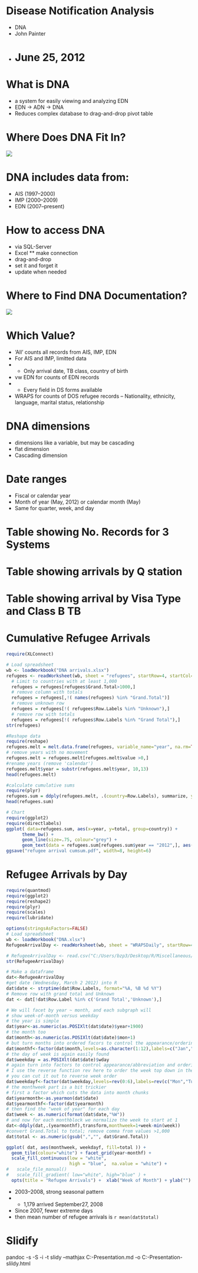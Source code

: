# Disease Notification Analysis 
- DNA
- John Painter
- June  25, 2012
================

# What is DNA
- a system for easily viewing and analyzing EDN
- EDN -> ADN -> DNA
- Reduces complex database to drag-and-drop pivot table

# Where Does DNA Fit In?

![](file://cdc/project/ccid_ncpdcid_dgmq/IRMH/_Epi%20Team/DNA/DNA-High-level-001.jpg)

# DNA includes data from:
 - AIS (1997--2000)
 - IMP (2000--2009)
 - EDN (2007--present)

# How to access DNA
* via SQL-Server
* Excel
 ** make connection
 * drag-and-drop
 * set it and forget it
 * update when needed

# Where to Find DNA Documentation?

![](file://cdc/project/ccid_ncpdcid_dgmq/IRMH/_Epi%20Team/DNA/DNA documentation location.png)


# Which Value?
- 'All' counts all records from AIS, IMP, EDN
- For AIS and IMP, limitted data 
- - Only arrival date, TB class, country of birth 
- vw EDN for counts of EDN records
 - - Every field in DS forms available
- WRAPS for counts of DOS refugee records
 -- Nationality, ethnicity, language, marital status, relationship

# DNA dimensions
- dimensions like a variable, but may be cascading
- flat dimension
- Cascading dimension

# Date ranges
- Fiscal or calendar year
- Month of year (May, 2012) or calendar month (May)
- Same for quarter, week, and day

# Table showing No. Records for 3 Systems

# Table showing arrivals by Q station

# Table showing arrival by Visa Type and Class B TB

# Cumulative Refugee Arrivals

```r
require(XLConnect)

# Load spreadsheet
wb <- loadWorkbook("DNA arrivals.xlsx")
refugees <- readWorksheet(wb, sheet = "refugees", startRow=4, startCol=1, header = TRUE)
  # Limit to countries with at least 1,000
  refugees = refugees[refugees$Grand.Total>1000,]
  # remove column with totals
  refugees = refugees[,!( names(refugees) %in% "Grand.Total")] 
  # remove unknown row
  refugees = refugees[!( refugees$Row.Labels %in% "Unknown"),]
  # remove row with totals
  refugees = refugees[!( refugees$Row.Labels %in% "Grand Total"),]
str(refugees)

#Reshape data
require(reshape)
refugees.melt = melt.data.frame(refugees, variable_name="year", na.rm=TRUE)
# remove years with no movement
refugees.melt = refugees.melt[refugees.melt$value >0,]
#rename years (remove 'calendar')
refugees.melt$year = substr(refugees.melt$year, 10,13)
head(refugees.melt)

#calculate cumulative sums
require(plyr)
refugees.sum = ddply(refugees.melt, .(country=Row.Labels), summarize, year=I(year), total=cumsum(value))                        
head(refugees.sum)
```

```r
# Chart
require(ggplot2)
require(directlabels)
ggplot( data=refugees.sum, aes(x=year, y=total, group=country)) + 
      theme_bw() + 
      geom_line(size=.75, colour="grey") +
      geom_text(data = refugees.sum[refugees.sum$year == "2012",], aes(label = country), hjust = 1, vjust = 1, size=4)
ggsave("refugee arrival cumsum.pdf", width=8, height=6)
```

# Refugee Arrivals by Day
```r
require(quantmod)
require(ggplot2)
require(reshape2)
require(plyr)
require(scales)
require(lubridate)

options(stringsAsFactors=FALSE)
# Load spreadsheet
wb <- loadWorkbook("DNA.xlsx")
RefugeeArrivalDay <- readWorksheet(wb, sheet = "WRAPSDaily", startRow=4, startCol=1, header = TRUE)

# RefugeeArrivalDay <- read.csv("C:/Users/bzp3/Desktop/R/Miscellaneous/RefugeeArrivalDay.csv", header=TRUE)
str(RefugeeArrivalDay)

# Make a dataframe
dat<-RefugeeArrivalDay
#get date (Wednesday, March 2 2012) into R 
dat$date <- strptime(dat$Row.Labels, format="%A, %B %d %Y")
# Remove row with grand total and Unknown
dat <- dat[!dat$Row.Label %in% c('Grand Total','Unknown'),]

# We will facet by year ~ month, and each subgraph will
# show week-of-month versus weekday
# the year is simple
dat$year<-as.numeric(as.POSIXlt(dat$date)$year+1900)
# the month too 
dat$month<-as.numeric(as.POSIXlt(dat$date)$mon+1)
# but turn months into ordered facors to control the appearance/ordering in the presentation
dat$monthf<-factor(dat$month,levels=as.character(1:12),labels=c("Jan","Feb","Mar","Apr","May","Jun","Jul","Aug","Sep","Oct","Nov","Dec"),ordered=TRUE)
# the day of week is again easily found
dat$weekday = as.POSIXlt(dat$date)$wday
# again turn into factors to control appearance/abbreviation and ordering
# I use the reverse function rev here to order the week top down in the graph
# you can cut it out to reverse week order
dat$weekdayf<-factor(dat$weekday,levels=rev(0:6),labels=rev(c("Mon","Tue","Wed","Thu","Fri","Sat","Sun")),ordered=TRUE)
# the monthweek part is a bit trickier 
# first a factor which cuts the data into month chunks
dat$yearmonth<-as.yearmon(dat$date)
dat$yearmonthf<-factor(dat$yearmonth)
# then find the "week of year" for each day
dat$week <- as.numeric(format(dat$date,"%W"))
# and now for each monthblock we normalize the week to start at 1 
dat<-ddply(dat,.(yearmonthf),transform,monthweek=1+week-min(week))
#convert Grand.Total to total; remove comma from values >1,000
dat$total <- as.numeric(gsub(",","", dat$Grand.Total))
```

```r
ggplot( dat, aes(monthweek, weekdayf, fill=total )) + 
  geom_tile(colour="white") + facet_grid(year~monthf) +
  scale_fill_continuous(low = "white",
                        high = "blue",  na.value = "white") +
#   scale_file_manual()
#   scale_fill_gradient( low="white", high="blue" ) +
  opts(title = "Refugee Arrivals") +  xlab("Week of Month") + ylab("")
```

- 2003--2008, strong seasonal pattern
- - 1,179 arrived September27, 2008
- Since 2007, fewer extreme days
- then mean number of refugee arrivals is `r mean(dat$total)`

# Slidify
pandoc -s -S -i -t slidy --mathjax C:\Users\bzp3\Desktop\DNA\DNA-Presentation.md -o C:\Users\bzp3\Desktop\DNA\DNA-Presentation-slildy.html